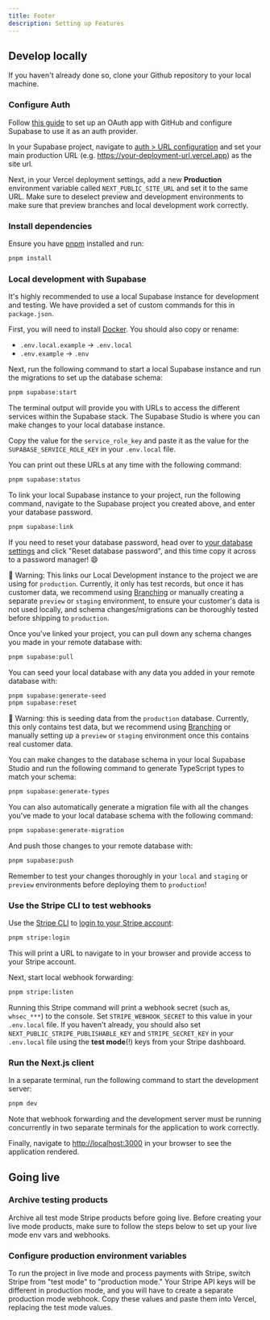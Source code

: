```yaml
---
title: Footer
description: Setting up Features
---
```



## Develop locally

If you haven't already done so, clone your Github repository to your local machine.

### Configure Auth

Follow [this guide](https://supabase.com/docs/guides/auth/social-login/auth-github) to set up an OAuth app with GitHub and configure Supabase to use it as an auth provider.

In your Supabase project, navigate to [auth > URL configuration](https://app.supabase.com/project/_/auth/url-configuration) and set your main production URL (e.g. https://your-deployment-url.vercel.app) as the site url.

Next, in your Vercel deployment settings, add a new **Production** environment variable called `NEXT_PUBLIC_SITE_URL` and set it to the same URL. Make sure to deselect preview and development environments to make sure that preview branches and local development work correctly.

### Install dependencies

Ensure you have [pnpm](https://pnpm.io/installation) installed and run:

```bash
pnpm install
```

### Local development with Supabase

It's highly recommended to use a local Supabase instance for development and testing. We have provided a set of custom commands for this in `package.json`.

First, you will need to install [Docker](https://www.docker.com/get-started/). You should also copy or rename:

- `.env.local.example` -> `.env.local`
- `.env.example` -> `.env`

Next, run the following command to start a local Supabase instance and run the migrations to set up the database schema:

```bash
pnpm supabase:start
```

The terminal output will provide you with URLs to access the different services within the Supabase stack. The Supabase Studio is where you can make changes to your local database instance.

Copy the value for the `service_role_key` and paste it as the value for the `SUPABASE_SERVICE_ROLE_KEY` in your `.env.local` file.

You can print out these URLs at any time with the following command:

```bash
pnpm supabase:status
```

To link your local Supabase instance to your project, run the following command, navigate to the Supabase project you created above, and enter your database password.

```bash
pnpm supabase:link
```

If you need to reset your database password, head over to [your database settings](https://supabase.com/dashboard/project/_/settings/database) and click "Reset database password", and this time copy it across to a password manager! 😄

🚧 Warning: This links our Local Development instance to the project we are using for `production`. Currently, it only has test records, but once it has customer data, we recommend using [Branching](https://supabase.com/docs/guides/platform/branching) or manually creating a separate `preview` or `staging` environment, to ensure your customer's data is not used locally, and schema changes/migrations can be thoroughly tested before shipping to `production`.

Once you've linked your project, you can pull down any schema changes you made in your remote database with:

```bash
pnpm supabase:pull
```

You can seed your local database with any data you added in your remote database with:

```bash
pnpm supabase:generate-seed
pnpm supabase:reset
```

🚧 Warning: this is seeding data from the `production` database. Currently, this only contains test data, but we recommend using [Branching](https://supabase.com/docs/guides/platform/branching) or manually setting up a `preview` or `staging` environment once this contains real customer data.

You can make changes to the database schema in your local Supabase Studio and run the following command to generate TypeScript types to match your schema:

```bash
pnpm supabase:generate-types
```

You can also automatically generate a migration file with all the changes you've made to your local database schema with the following command:

```bash
pnpm supabase:generate-migration
```

And push those changes to your remote database with:

```bash
pnpm supabase:push
```

Remember to test your changes thoroughly in your `local` and `staging` or `preview` environments before deploying them to `production`!

### Use the Stripe CLI to test webhooks

Use the [Stripe CLI](https://stripe.com/docs/stripe-cli) to [login to your Stripe account](https://stripe.com/docs/stripe-cli#login-account):

```bash
pnpm stripe:login
```

This will print a URL to navigate to in your browser and provide access to your Stripe account.

Next, start local webhook forwarding:

```bash
pnpm stripe:listen
```

Running this Stripe command will print a webhook secret (such as, `whsec_***`) to the console. Set `STRIPE_WEBHOOK_SECRET` to this value in your `.env.local` file. If you haven't already, you should also set `NEXT_PUBLIC_STRIPE_PUBLISHABLE_KEY` and `STRIPE_SECRET_KEY` in your `.env.local` file using the **test mode**(!) keys from your Stripe dashboard.

### Run the Next.js client

In a separate terminal, run the following command to start the development server:

```bash
pnpm dev
```

Note that webhook forwarding and the development server must be running concurrently in two separate terminals for the application to work correctly.

Finally, navigate to [http://localhost:3000](http://localhost:3000) in your browser to see the application rendered.

## Going live

### Archive testing products

Archive all test mode Stripe products before going live. Before creating your live mode products, make sure to follow the steps below to set up your live mode env vars and webhooks.

### Configure production environment variables

To run the project in live mode and process payments with Stripe, switch Stripe from "test mode" to "production mode." Your Stripe API keys will be different in production mode, and you will have to create a separate production mode webhook. Copy these values and paste them into Vercel, replacing the test mode values.
